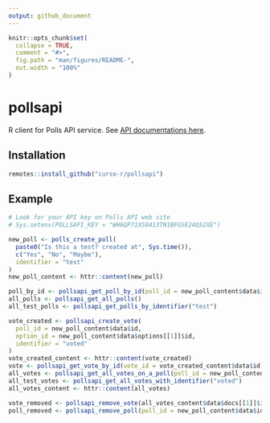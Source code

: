 ```yaml
---
output: github_document
---
```


<!-- README.md is generated from README.Rmd. Please edit that file -->

```r
knitr::opts_chunk$set(
  collapse = TRUE,
  comment = "#>",
  fig.path = "man/figures/README-",
  out.width = "100%"
)
```

# pollsapi

R client for Polls API service. See [API documentations here](https://docs.pollsapi.com/).

## Installation

``` r
remotes::install_github("curso-r/pollsapi")
```

## Example

```r
# Look for your API key on Polls API web site
# Sys.setenv(POLLSAPI_KEY = "WH6QP71XS0413TN1BFGSE24Q52XE")
```


```r
new_poll <- polls_create_poll(
  paste0("Is this a test? created at", Sys.time()),
  c("Yes", "No", "Maybe"),
  identifier = "test"
)
new_poll_content <- httr::content(new_poll)

poll_by_id <- pollsapi_get_poll_by_id(poll_id = new_poll_content$data$id)
all_polls <- pollsapi_get_all_polls()
all_test_polls <- pollsapi_get_polls_by_identifier("test")

vote_created <- pollsapi_create_vote(
  poll_id = new_poll_content$data$id,
  option_id = new_poll_content$data$options[[1]]$id,
  identifier = "voted"
)
vote_created_content <- httr::content(vote_created)
vote <- pollsapi_get_vote_by_id(vote_id = vote_created_content$data$id)
all_votes <- pollsapi_get_all_votes_on_a_poll(poll_id = new_poll_content$data$id)
all_test_votes <- pollsapi_get_all_votes_with_identifier("voted")
all_votes_content <- httr::content(all_votes)

vote_removed <- pollsapi_remove_vote(all_votes_content$data$docs[[1]]$id)
poll_removed <- pollsapi_remove_poll(poll_id = new_poll_content$data$id)
```

